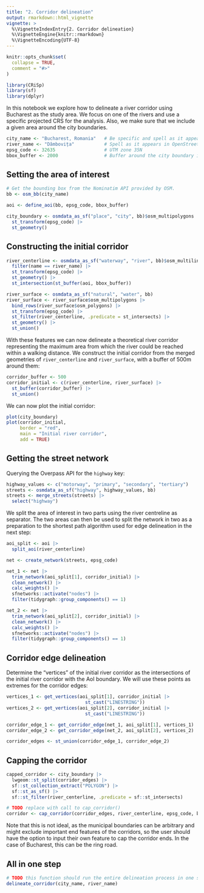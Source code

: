 ```yaml
---
title: "2. Corridor delineation"
output: rmarkdown::html_vignette
vignette: >
  %\VignetteIndexEntry{2. Corridor delineation}
  %\VignetteEngine{knitr::rmarkdown}
  %\VignetteEncoding{UTF-8}
---
```


```r
knitr::opts_chunk$set(
  collapse = TRUE,
  comment = "#>"
)
```

```r
library(CRiSp)
library(sf)
library(dplyr)
```

In this notebook we explore how to delineate a river corridor using Bucharest as the study area. We focus on one of the rivers and use a specific projected CRS for the analysis. Also, we make sure that we include a given area around the city boundaries.

```r
city_name <- "Bucharest, Romania"   # Be specific and spell as it appears in OSM
river_name <- "Dâmbovița"           # Spell as it appears in OpenStreetMap
epsg_code <- 32635                  # UTM zone 35N
bbox_buffer <- 2000                 # Buffer around the city boundary in meters
```

## Setting the area of interest

```r
# Get the bounding box from the Nominatim API provided by OSM.
bb <- osm_bb(city_name)

aoi <- define_aoi(bb, epsg_code, bbox_buffer)
```

```r
city_boundary <- osmdata_as_sf("place", "city", bb)$osm_multipolygons |>
  st_transform(epsg_code) |>
  st_geometry()
```

## Constructing the initial corridor

```r
river_centerline <- osmdata_as_sf("waterway", "river", bb)$osm_multilines |>
  filter(name == river_name) |>
  st_transform(epsg_code) |>
  st_geometry() |>
  st_intersection(st_buffer(aoi, bbox_buffer))

river_surface <- osmdata_as_sf("natural", "water", bb)
river_surface <- river_surface$osm_multipolygons |>
  bind_rows(river_surface$osm_polygons) |>
  st_transform(epsg_code) |>
  st_filter(river_centerline, .predicate = st_intersects) |>
  st_geometry() |>
  st_union()
```

With these features we can now delineate a theoretical river corridor representing the maximum area from which the river could be reached within a walking distance. We construct the initial corridor from the merged geometries of `river_centerline` and `river_surface`, with a buffer of 500m around them:

```r
corridor_buffer <- 500
corridor_initial <- c(river_centerline, river_surface) |>
  st_buffer(corridor_buffer) |>
  st_union()
```

We can now plot the initial corridor:

```r
plot(city_boundary)
plot(corridor_initial,
     border = "red",
     main = "Initial river corridor",
     add = TRUE)
```

## Getting the street network

Querying the Overpass API for the `highway` key:

```r
highway_values <- c("motorway", "primary", "secondary", "tertiary")
streets <- osmdata_as_sf("highway", highway_values, bb)
streets <- merge_streets(streets) |>
  select("highway")
```

We split the area of interest in two parts using the river centreline as separator. The two areas can then be used to split the network in two as a preparation to the shortest path algorithm used for edge delineation in the next step:

```r
aoi_split <- aoi |>
  split_aoi(river_centerline)

net <- create_network(streets, epsg_code)

net_1 <- net |>
  trim_network(aoi_split[1], corridor_initial) |>
  clean_network() |>
  calc_weights() |>
  sfnetworks::activate("nodes") |>
  filter(tidygraph::group_components() == 1)

net_2 <- net |>
  trim_network(aoi_split[2], corridor_initial) |>
  clean_network() |>
  calc_weights() |>
  sfnetworks::activate("nodes") |>
  filter(tidygraph::group_components() == 1)
```

## Corridor edge delineation

Determine the "vertices" of the initial river corridor as the intersections of the initial river corridor with the AoI boundary. We will use these points as extremes for the corridor edges:

```r
vertices_1 <- get_vertices(aoi_split[1], corridor_initial |>
                             st_cast("LINESTRING"))
vertices_2 <- get_vertices(aoi_split[2], corridor_initial |>
                             st_cast("LINESTRING"))
```

```r
corridor_edge_1 <- get_corridor_edge(net_1, aoi_split[1], vertices_1)
corridor_edge_2 <- get_corridor_edge(net_2, aoi_split[2], vertices_2)

corridor_edges <- st_union(corridor_edge_1, corridor_edge_2)
```

## Capping the corridor

```r
capped_corridor <- city_boundary |>
  lwgeom::st_split(corridor_edges) |>
  sf::st_collection_extract("POLYGON") |>
  sf::st_as_sf() |>
  sf::st_filter(river_centerline, .predicate = sf::st_intersects)

# TODO replace with call to cap_corridor()
corridor <- cap_corridor(corridor_edges, river_centerline, epsg_code, bb)
```

Note that this is not ideal, as the municipal boundaries can be arbitrary and might exclude important end features of the corridors, so the user should have the option to input their own feature to cap the corridor ends. In the case of Bucharest, this can be the ring road.

## All in one step

```r
# TODO this function should run the entire delineation process in one step
delineate_corridor(city_name, river_name)
```


